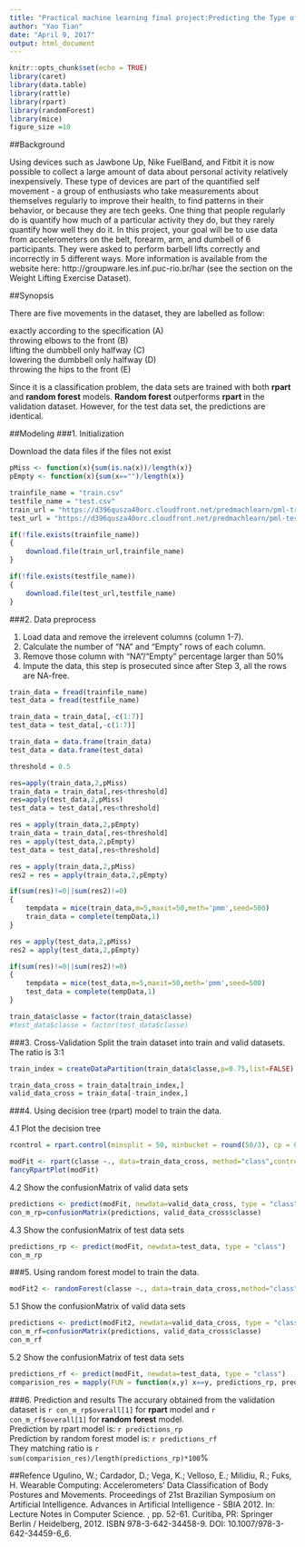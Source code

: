 ```yaml
---
title: "Practical machine learning final project:Predicting the Type of Physical Exercise"
author: "Yao Tian"
date: "April 9, 2017"
output: html_document
---
```


```r
knitr::opts_chunk$set(echo = TRUE)
library(caret)
library(data.table)
library(rattle)
library(rpart)
library(randomForest)
library(mice)
figure_size =10
```
##Background

Using devices such as Jawbone Up, Nike FuelBand, and Fitbit it is now possible to collect a large amount of data about personal activity relatively inexpensively. These type of devices are part of the quantified self movement - a group of enthusiasts who take measurements about themselves regularly to improve their health, to find patterns in their behavior, or because they are tech geeks. One thing that people regularly do is quantify how much of a particular activity they do, but they rarely quantify how well they do it. In this project, your goal will be to use data from accelerometers on the belt, forearm, arm, and dumbell of 6 participants. They were asked to perform barbell lifts correctly and incorrectly in 5 different ways. More information is available from the website here: http://groupware.les.inf.puc-rio.br/har (see the section on the Weight Lifting Exercise Dataset).

##Synopsis

There are five movements in the dataset, they are labelled as follow:

exactly according to the specification (A)  
throwing elbows to the front (B)  
lifting the dumbbell only halfway (C)  
lowering the dumbbell only halfway (D)  
throwing the hips to the front (E)  

Since it is a classification problem, the data sets are trained with both **rpart** and **random forest** models.  **Random forest** outperforms **rpart** in the validation dataset. However, for the test data set, the predictions are identical.

##Modeling 
###1. Initialization

Download the data files if the files not exist
```r
pMiss <- function(x){sum(is.na(x))/length(x)}
pEmpty <- function(x){sum(x=="")/length(x)}

trainfile_name = "train.csv"
testfile_name = "test.csv"
train_url = "https://d396qusza40orc.cloudfront.net/predmachlearn/pml-training.csv"
test_url = "https://d396qusza40orc.cloudfront.net/predmachlearn/pml-testing.csv"

if(!file.exists(trainfile_name))
{
    download.file(train_url,trainfile_name)
}

if(!file.exists(testfile_name))
{
    download.file(test_url,testfile_name)
}


```

###2. Data preprocess

(1) Load data and remove the irrelevent columns (column 1-7).
(2) Calculate the number of "NA" and "Empty" rows of each column.
(3) Remove those column with "NA"/"Empty" percentage larger than 50%
(4) Impute the data, this step is prosecuted since after Step 3, all the rows are NA-free.
```r
train_data = fread(trainfile_name)
test_data = fread(testfile_name)

train_data = train_data[,-c(1:7)]
test_data = test_data[,-c(1:7)]

train_data = data.frame(train_data)
test_data = data.frame(test_data)

threshold = 0.5

res=apply(train_data,2,pMiss)
train_data = train_data[,res<threshold]
res=apply(test_data,2,pMiss)
test_data = test_data[,res<threshold]

res = apply(train_data,2,pEmpty)
train_data = train_data[,res<threshold]
res = apply(test_data,2,pEmpty)
test_data = test_data[,res<threshold]

res = apply(train_data,2,pMiss)
res2 = res = apply(train_data,2,pEmpty)

if(sum(res)!=0||sum(res2)!=0)
{
    tempdata = mice(train_data,m=5,maxit=50,meth='pmm',seed=500)
    train_data = complete(tempData,1)
}

res = apply(test_data,2,pMiss)
res2 = apply(test_data,2,pEmpty)

if(sum(res)!=0||sum(res2)!=0)
{
    tempdata = mice(test_data,m=5,maxit=50,meth='pmm',seed=500)
    test_data = complete(tempData,1)
}

train_data$classe = factor(train_data$classe)
#test_data$classe = factor(test_data$classe)
```
###3. Cross-Validation
Split the train dataset into train and valid datasets. The ratio is 3:1
```r

train_index = createDataPartition(train_data$classe,p=0.75,list=FALSE)

train_data_cross = train_data[train_index,]
valid_data_cross = train_data[-train_index,]
```
###4. Using decision tree (rpart) model to train the data.

4.1 Plot the decision tree
```r
rcontrol = rpart.control(minsplit = 50, minbucket = round(50/3), cp = 0.01,           maxcompete = 4, maxsurrogate = 5, usesurrogate = 2, xval = 10,surrogatestyle = 0, maxdepth = 10)

modFit <- rpart(classe ~., data=train_data_cross, method="class",control =rcontrol)
fancyRpartPlot(modFit)
```
4.2 Show the confusionMatrix of valid data sets
```r
predictions <- predict(modFit, newdata=valid_data_cross, type = "class")
con_m_rp=confusionMatrix(predictions, valid_data_cross$classe)
```
4.3 Show the confusionMatrix of test data sets
```r
predictions_rp <- predict(modFit, newdata=test_data, type = "class")
con_m_rp
```

###5. Using random forest model to train the data.

```r
modFit2 <- randomForest(classe ~., data=train_data_cross,method="class")
```
5.1 Show the confusionMatrix of valid data sets
```r
predictions <- predict(modFit2, newdata=valid_data_cross, type = "class")
con_m_rf=confusionMatrix(predictions, valid_data_cross$classe)
con_m_rf
```

5.2 Show the confusionMatrix of test data sets
```r
predictions_rf <- predict(modFit, newdata=test_data, type = "class")
comparision_res = mapply(FUN = function(x,y) x==y, predictions_rp, predictions_rf)

```

###6. Prediction and results
The accurary obtained from the validation dataset is `r con_m_rp$overall[1]`
 for **rpart** model and  `r con_m_rf$overall[1]` for **random forest** model.  
Prediction by rpart model is: `r predictions_rp`    
Prediction by random forest model is: `r predictions_rf`  
They matching ratio is `r sum(comparision_res)/length(predictions_rp)*100`%

##Refence
Ugulino, W.; Cardador, D.; Vega, K.; Velloso, E.; Milidiu, R.; Fuks, H. Wearable Computing: Accelerometers' Data Classification of Body Postures and Movements. Proceedings of 21st Brazilian Symposium on Artificial Intelligence. Advances in Artificial Intelligence - SBIA 2012. In: Lecture Notes in Computer Science. , pp. 52-61. Curitiba, PR: Springer Berlin / Heidelberg, 2012. ISBN 978-3-642-34458-9. DOI: 10.1007/978-3-642-34459-6_6. 

